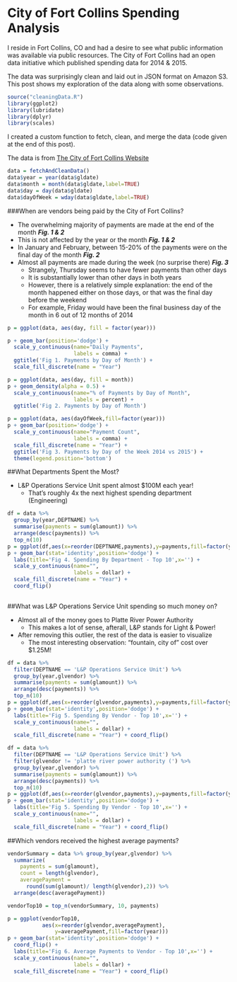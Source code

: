 
# City of Fort Collins Spending Analysis

I reside in Fort Collins, CO and had a desire to see what public information was available via public resources. The City of Fort Collins had an open data initiative which published spending data for 2014 & 2015.  

The data was surprisingly clean and laid out in JSON format on Amazon S3. This post shows my exploration of the data along with some observations.

```r
source("cleaningData.R")
library(ggplot2)
library(lubridate)
library(dplyr)
library(scales)
```

I created a custom function to fetch, clean, and merge the data (code given at the end of this post).

The data is from [The City of Fort Collins Website](http://www.fcgov.com/opendata/)
```r
data = fetchAndCleanData()
data$year = year(data$gldate)
data$month = month(data$gldate,label=TRUE)
data$day = day(data$gldate)
data$dayOfWeek = wday(data$gldate,label=TRUE)
```

###When are vendors being paid by the City of Fort Collins? 

* The overwhelming majority of payments are made at the end of the month ***Fig. 1 & 2***
* This is not affected by the year or the month ***Fig. 1 & 2***
* In January and February, between 15-20% of the payments were on the final day of the month ***Fig. 2***
* Almost all payments are made during the week (no surprise there) ***Fig. 3***
  * Strangely, Thursday seems to have fewer payments than other days 
  * It is substantially lower than other days in both years
  * However, there is a relatively simple explanation: the end of the month happened either on those days, or that was the final day before the weekend
  * For example, Friday would have been the final business day of the month in 6 out of 12 months of 2014

```r
p = ggplot(data, aes(day, fill = factor(year)))

p + geom_bar(position='dodge') +
  scale_y_continuous(name="Daily Payments",
                     labels = comma) +
  ggtitle('Fig 1. Payments by Day of Month') + 
  scale_fill_discrete(name = "Year")
```

```r
p = ggplot(data, aes(day, fill = month))
p + geom_density(alpha = 0.5) +
  scale_y_continuous(name="% of Payments by Day of Month",
                     labels = percent) +
  ggtitle('Fig 2. Payments by Day of Month')
```


```r
p = ggplot(data, aes(dayOfWeek,fill=factor(year)))
p + geom_bar(position='dodge') + 
  scale_y_continuous(name="Payment Count", 
                     labels = comma) +
  scale_fill_discrete(name = "Year") + 
  ggtitle('Fig 3. Payments by Day of the Week 2014 vs 2015') + 
  theme(legend.position='bottom')
```


##What Departments Spent the Most?  

* L&P Operations Service Unit spent almost $100M each year!
  * That's roughly 4x the next highest spending department (Engineering)

```r
df = data %>%
  group_by(year,DEPTNAME) %>%
  summarise(payments = sum(glamount)) %>%
  arrange(desc(payments)) %>%
  top_n(10)
p = ggplot(df,aes(x=reorder(DEPTNAME,payments),y=payments,fill=factor(year)))
p + geom_bar(stat='identity',position='dodge') + 
  labs(title='Fig 4. Spending By Department - Top 10',x='') + 
  scale_y_continuous(name="", 
                     labels = dollar) + 
  scale_fill_discrete(name = "Year") + 
  coord_flip()
  
```


##What was L&P Operations Service Unit spending so much money on?  

* Almost all of the money goes to Platte River Power Authority
  * This makes a lot of sense, afterall, L&P stands for Light & Power!
* After removing this outlier, the rest of the data is easier to visualize
  * The most interesting observation: "fountain, city of" cost over $1.25M!

```r
df = data %>%
  filter(DEPTNAME == 'L&P Operations Service Unit') %>%
  group_by(year,glvendor) %>%
  summarise(payments = sum(glamount)) %>%
  arrange(desc(payments)) %>%
  top_n(10)
p = ggplot(df,aes(x=reorder(glvendor,payments),y=payments,fill=factor(year)))
p + geom_bar(stat='identity',position='dodge') + 
  labs(title='Fig 5. Spending By Vendor - Top 10',x='') + 
  scale_y_continuous(name="", 
                     labels = dollar) + 
  scale_fill_discrete(name = "Year") + coord_flip()
```


```r
df = data %>%
  filter(DEPTNAME == 'L&P Operations Service Unit') %>%
  filter(glvendor != 'platte river power authority (') %>%
  group_by(year,glvendor) %>%
  summarise(payments = sum(glamount)) %>%
  arrange(desc(payments)) %>%
  top_n(10)
p = ggplot(df,aes(x=reorder(glvendor,payments),y=payments,fill=factor(year)))
p + geom_bar(stat='identity',position='dodge') + 
  labs(title='Fig 5. Spending By Vendor - Top 10',x='') + 
  scale_y_continuous(name="", 
                     labels = dollar) + 
  scale_fill_discrete(name = "Year") + coord_flip()
```


##Which vendors received the highest average payments?  

```r
vendorSummary = data %>% group_by(year,glvendor) %>%
  summarize(
    payments = sum(glamount), 
    count = length(glvendor),
    averagePayment = 
      round(sum(glamount)/ length(glvendor),2)) %>%
  arrange(desc(averagePayment))

vendorTop10 = top_n(vendorSummary, 10, payments)

p = ggplot(vendorTop10,
           aes(x=reorder(glvendor,averagePayment),
               y=averagePayment,fill=factor(year)))
p + geom_bar(stat='identity',position='dodge') + 
  coord_flip() + 
  labs(title='Fig 6. Average Payments to Vendor - Top 10',x='') + 
  scale_y_continuous(name="", 
                     labels = dollar) + 
  scale_fill_discrete(name = "Year") + coord_flip()

```


